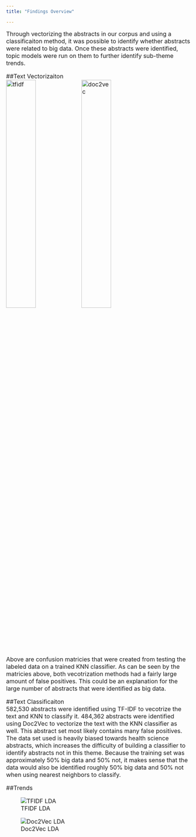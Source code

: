 ```yaml
---
title: "Findings Overview"

---
```

<font size="3">
Through vectorizing the abstracts in our corpus and using a classificaiton method, it was possible to identify whether abstracts were related to big data. Once these abstracts were identified, topic models were run on them to further identify sub-theme trends.  

##Text Vectorizaiton  
![tfidf](www/tfidf.PNG){width=40% }
![doc2vec](www/doc2vec.PNG){width=40% }   
  
Above are confusion matricies that were created from testing the labeled data on a trained KNN classifier. As can be seen by the matricies above, both vecotrization methods had a fairly large amount of false positives. This could be an explanation for the large number of abstracts that were identified as big data.  

##Text Classificaiton  
582,530 abstracts were identified using TF-IDF to vecotrize the text and KNN to classify it. 484,362 abstracts were identified using Doc2Vec to vectorize the text with the KNN classifier as well. This abstract set most likely contains many false positives. The data set used is heavily biased towards health science abstracts, which increases the difficulty of building a classifier to identify abstracts not in this theme.  Because the training set was approximately 50% big data and 50% not, it makes sense that the data would also be identified roughly 50% big data and 50% not when using nearest neighbors to classify.  


##Trends  

![TFIDF LDA](www/tfidf_model.PNG)   

![Doc2Vec LDA](www/doc2vec_model.PNG)  










